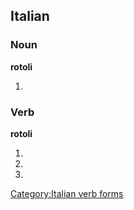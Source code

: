 ==Italian==

===Noun===
'''rotoli''' {{m}}

# {{plural of|[[rotolo]]|lang=Italian}}

===Verb===
'''rotoli'''

# {{form of|[[second-person|Second-person]] [[singular]] [[present tense]]|[[rotolare#Italian|rotolare]]|lang=Italian}}
# {{form of|[[first-person|First-person]] singular, second-person singular and [[third-person]] singular [[present subjunctive]]|rotolare#Italian|rotolare|lang=Italian}}
# {{form of|Third-person singular [[imperative]]|rotolare#Italian|rotolare|lang=Italian}}

[[Category:Italian verb forms]]